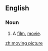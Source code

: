 ==English==
===Noun===
{{en-noun|head=[[moving]] [[picture]]}}
# {{dated}} A [[film]], [[movie]].

[[zh:moving picture]]